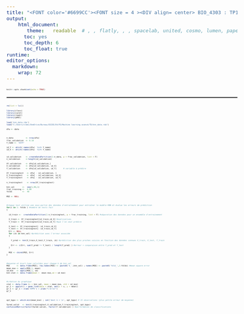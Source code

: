 ---
title: "<FONT color='#6699CC'><FONT size = 4 ><DIV align= center> BIO_4303 : TP1 KNN </DIV></FONT></FONT>"
output:
    html_document:
       theme:   readable  # , , flatly, , , spacelab, united, cosmo, lumen, paper, sandstone, simplex,  yeti default cerulean journal    darkl    
      toc: yes
      toc_depth: 6
      toc_float: true
runtime: 
editor_options: 
  markdown: 
    wrap: 72
---

```{=html}
<style type="text/css">
body, td {font-size: 17px;}
code.r{font-size: 5px;}
pre { font-size: 15px;}
</style>
```
```{r setup, include=FALSE}
knitr::opts_chunk$set(echo = TRUE)
```

</FONT></FONT>

<hr style="border: 1px  solid gray">

</hr>



```{r}
rm(list = ls())

library(class)
library(caret)
library(readr)
library(pROC)

load('knn_data.rda')
load("C:/Users/clemc/OneDrive/Bureau/ESIEE/E4/P3/Machine learning avancé/TD/knn_data.rda")

dfw <- data
```

```{r}
n_data           <- nrow(dfw)
frac_validation  <- 0.10
Y_name <- 'DIFF'

id_Y <- which( names(dfw)  %in% Y_name)
id_X <- which(!names(dfw)  %in% Y_name)


id_validation    <- createDataPartition(1:n_data, p = frac_validation, list = F) 
n_validation     <-length(id_validation)

XY_validation    <- dfw[id_validation,]
X_validation     <- dfw[id_validation, id_X] 
Y_validation     <- dfw[id_validation, id_Y]      # variable à prédire

XY_trainingtest   <- dfw[ - id_validation, ]
X_trainingtest    <- dfw[ - id_validation, id_X]
Y_trainingtest    <- dfw[ - id_validation, id_Y]

n_trainingtest    <- nrow(XY_trainingtest)

knn_val       <-  seq(1,90,1)
frac_training <-  0.80
folds         <-  40

MSE <- NULL
```


```{r}
#chaque test utilise une sous-partie des données d'entraînement pour entraîner le modèle KNN et évalue les erreurs de prédiction 
for(i in 1: folds ) #nombre de tests fait 
{
  
  id_train <-  createDataPartition(1:n_trainingtest, p = frac_training, list = F) #séparation des données pour un ensemble d'entrainement
  
  X_train <- XY_trainingtest[id_train,id_X] #explicatives
  Y_train <- XY_trainingtest[id_train,id_Y] #que l'on veut prédire
  
  X_test <- XY_trainingtest[- id_train,id_X]
  Y_test <- XY_trainingtest[- id_train,id_Y]
  Err <- NULL
  for (ik in knn_val) #prédiction avec l'erreur associée
  {

    Y_pred <- knn(X_train,X_test,Y_train, ik) #prédiction des plus proches voisins en fonction des données connues X_train, X_test, Y_train
    
    Err <- c(Err, sum(Y_pred != Y_test) / length(Y_pred) ) #erreur = conparaison entre Y_pred et Y_test
  }
  
  MSE <- cbind(MSE, Err) 
}

```

```{r}
#moyenne et écart-type calculées pour chaque k de knn_val
MSE      <- data.frame(MSE); row.names(MSE) <- paste0('k_',knn_val) ; names(MSE) <- paste0('fold_',1:folds) #mean square error
mean_mse <- apply(MSE,1, mean)
sd_mse   <- apply(MSE,1, sd)
knn_stat <- data.frame(mean =  mean_mse,sd = sd_mse)
```


```{r}
#création du graphique 
stat <- data.frame (x = knn_val, mean = mean_mse, std = sd_mse)
gr_1 <- ggplot() + geom_line(data = stat, aes(x = x, y = mean))
gr_1 <- gr_1 + xlab('KPPV') + ylab("% Error") 
gr_1
```

```{r}
opt_kppv <- which.min(mean_mse) ; cat('best k = \n', opt_kppv) # 15 observations (plus petite erreur de moyenne)

Ypred_valid   <- knn(X_trainingtest,X_validation,Y_trainingtest, opt_kppv)
confusionMatrix(factor(Ypred_valid), factor(Y_validation) ) #performances de classifications


```

